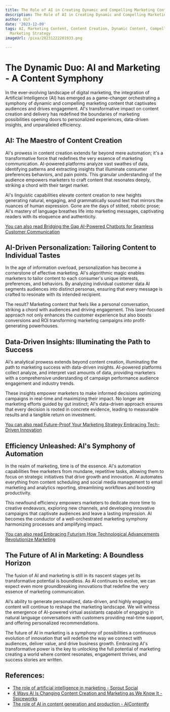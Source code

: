 ```yaml
---
title: The Role of AI in Creating Dynamic and Compelling Marketing Content
description: The Role of AI in Creating Dynamic and Compelling Marketing Content
author: Usf
date: '2023-12-09'
tags: AI, Marketing Content, Content Creation, Dynamic Content, Compelling Content,
  Marketing Strategy
imageUrl: /pixa/20231222201933.png

---
```

# The Dynamic Duo: AI and Marketing - A Content Symphony

In the ever-evolving landscape of digital marketing, the integration  of Artificial Intelligence (AI) has emerged as a game-changer orchestrating a symphony of dynamic and compelling marketing content that captivates audiences and drives engagement.  AI's transformative impact on content creation and delivery  has redefined the boundaries of marketing possibilities  opening doors to personalized experiences, data-driven insights, and unparalleled  efficiency.

## AI: The  Maestro of Content Creation

AI's prowess in content creation extends far beyond mere automation; it's a transformative force that redefines the very essence of marketing communication. AI-powered platforms analyze vast swathes of data, identifying patterns and extracting insights that illuminate consumer  preferences behaviors, and pain points. This granular understanding of the audience empowers  marketers to craft content that resonates deeply, striking a chord with their target  market.

AI's linguistic capabilities elevate  content creation to  new heights generating natural, engaging, and grammatically sound  text that mirrors  the  nuances of human expression. Gone are the  days of stilted,  robotic prose; AI's mastery of language breathes life into marketing messages, captivating readers with its  eloquence and  authenticity.

[You  can also read Bridging the Gap AI-Powered Chatbots for Seamless Customer Communication](Bridging%20the%20Gap%20AI-Powered%20Chatbots%20for%20Seamless%20Customer%20Communication)


## AI-Driven Personalization: Tailoring Content  to Individual Tastes

In the  age  of information overload, personalization has become a cornerstone of effective marketing. AI's algorithmic magic  enables marketers to tailor content to each  consumer's unique interests, preferences, and behaviors. By  analyzing individual customer data AI segments audiences into distinct personas, ensuring that every message is crafted to resonate with its intended recipient.

The result? Marketing content that feels like a personal conversation, striking  a chord with audiences and driving engagement. This laser-focused approach not only enhances the customer experience but also boosts conversions and  ROI transforming marketing campaigns into  profit-generating powerhouses.

## Data-Driven  Insights: Illuminating the Path to Success

AI's  analytical prowess extends beyond content creation, illuminating the path to marketing success with  data-driven insights. AI-powered platforms  collect analyze, and interpret vast amounts  of data, providing marketers with a  comprehensive understanding of campaign performance audience engagement and industry trends.

These insights empower marketers to make informed decisions optimizing campaigns in real-time and  maximizing  their impact. No longer  are marketing efforts  guided by gut instinct; AI's data-driven  approach ensures that every decision is rooted in concrete evidence,  leading to measurable  results and a tangible return on investment.

[You can also  read Future-Proof Your Marketing Strategy Embracing Tech-Driven Innovation](Future-Proof%20Your%20Marketing%20Strategy%20Embracing%20Tech-Driven%20Innovation)


##  Efficiency Unleashed: AI's Symphony of Automation

In the realm of marketing,  time is of the essence. AI's automation capabilities free marketers from mundane, repetitive tasks, allowing them to focus on strategic initiatives that drive growth and innovation. AI automates everything from content scheduling and social media management to email marketing and analytics reporting, streamlining workflows and boosting productivity.

This newfound efficiency empowers marketers to dedicate more time to creative endeavors, exploring new channels, and developing innovative campaigns that captivate  audiences and  leave  a lasting impression. AI becomes the conductor  of a well-orchestrated marketing symphony harmonizing processes and  amplifying impact.

[You can also read Embracing Futurism How Technological Advancements Revolutionize  Marketing](Embracing%20Futurism%20How%20Technological%20Advancements%20Revolutionize%20Marketing)


## The Future of AI in Marketing: A Boundless Horizon

The fusion of AI and marketing  is still  in its  nascent  stages yet its transformative potential is boundless.  As AI continues to evolve, we can expect even more groundbreaking innovations that redefine the very essence of  marketing communication.

AI's ability to generate personalized, data-driven, and highly engaging content will continue to reshape the marketing landscape.  We will witness the emergence of AI-powered virtual assistants capable of engaging in natural language conversations with customers providing real-time support, and offering personalized recommendations.

The future  of AI in  marketing is a symphony of possibilities a continuous evolution of  innovation that will redefine the way we connect with audiences, deliver value, and drive business growth. Embracing AI's transformative power is the  key to  unlocking the full potential of  marketing creating a world where content resonates, engagement thrives, and success  stories are written.

## References:
- [The role of artificial intelligence in marketing - Sprout Social](https://sproutsocial.com/insights/ai-marketing/)
- [4 Ways AI Is Changing Content Creation and Marketing as We Know It - Spiceworks](https://www.spiceworks.com/marketing/ai-in-marketing/articles/leveraging-ai-for-content-creation/amp/)
- [The role of AI in content generation and production - AIContentfy](https://aicontentfy.com/en/blog/role-of-ai-in-content-generation-and-production)
